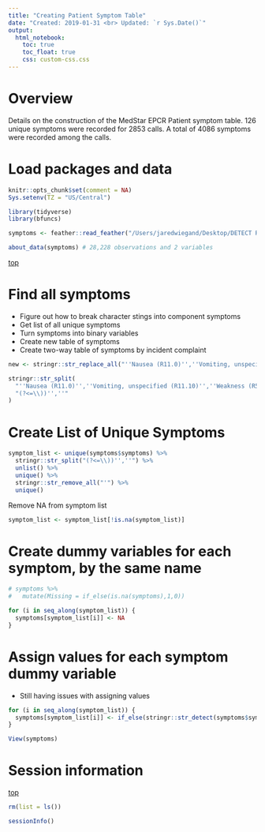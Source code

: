 ```yaml
---
title: "Creating Patient Symptom Table"
date: "Created: 2019-01-31 <br> Updated: `r Sys.Date()`"
output: 
  html_notebook:
    toc: true
    toc_float: true
    css: custom-css.css
---
```


# Overview

Details on the construction of the MedStar EPCR Patient symptom table.   126 unique symptoms were recorded for 2853 calls.  A total of 4086 symptoms were recorded among the calls.


# Load packages and data

```r
knitr::opts_chunk$set(comment = NA)
Sys.setenv(TZ = "US/Central")
```

```r
library(tidyverse)
library(bfuncs)
```

```r
symptoms <- feather::read_feather("/Users/jaredwiegand/Desktop/DETECT Repository/symptoms.feather")
```

```r
about_data(symptoms) # 28,228 observations and 2 variables
```

[top](#top)

# Find all symptoms

* Figure out how to break character stings into component symptoms   
* Get list of all unique symptoms   
* Turn symptoms into binary variables   
* Create new table of symptoms   
* Create two-way table of symptoms by incident complaint   

```r
new <- stringr::str_replace_all("''Nausea (R11.0)'',''Vomiting, unspecified (R11.10)'',''Weakness (R53.1)'',''Other malaise (R53.81)''", "'", "") 
```

```r
stringr::str_split(
  "''Nausea (R11.0)'',''Vomiting, unspecified (R11.10)'',''Weakness (R53.1)'',''Other malaise (R53.81)''", 
  "(?<=\\))'',''"
) 
```

# Create List of Unique Symptoms

```r
symptom_list <- unique(symptoms$symptoms) %>% 
  stringr::str_split("(?<=\\))'',''") %>% 
  unlist() %>% 
  unique() %>% 
  stringr::str_remove_all("'") %>% 
  unique()
```

Remove NA from symptom list

```r
symptom_list <- symptom_list[!is.na(symptom_list)]
```

# Create dummy variables for each symptom, by the same name

```r
# symptoms %>%
#   mutate(Missing = if_else(is.na(symptoms),1,0))

```

```r
for (i in seq_along(symptom_list)) {
  symptoms[symptom_list[i]] <- NA
}
```

# Assign values for each symptom dummy variable

* Still having issues with assigning values

```r
for (i in seq_along(symptom_list)) {
  symptoms[symptom_list[i]] <- if_else(stringr::str_detect(symptoms$symptoms, symptom_list[i]), 1, 0)
}
```

```r
View(symptoms)
```







# Session information

[top](#top)

```r
rm(list = ls())
```

```r
sessionInfo()
```
